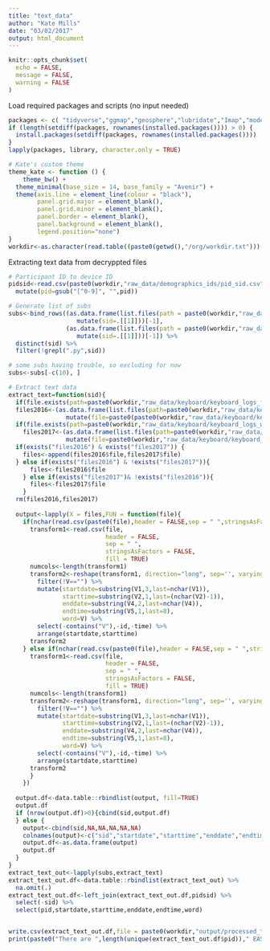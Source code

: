 ```yaml
---
title: "text_data"
author: "Kate Mills"
date: "03/02/2017"
output: html_document
---
```


```r
knitr::opts_chunk$set(
  echo = FALSE,
  message = FALSE,
  warning = FALSE
)
```

Load required packages and scripts (no input needed)
```r
packages <- c( "tidyverse","ggmap","geosphere","lubridate","Imap","modeest")
if (length(setdiff(packages, rownames(installed.packages()))) > 0) {
  install.packages(setdiff(packages, rownames(installed.packages())))
}
lapply(packages, library, character.only = TRUE)

# Kate's custom theme
theme_kate <- function () { 
    theme_bw() +
  theme_minimal(base_size = 14, base_family = "Avenir") +
  theme(axis.line = element_line(colour = "black"),
        panel.grid.major = element_blank(),
        panel.grid.minor = element_blank(),
        panel.border = element_blank(),
        panel.background = element_blank(),
        legend.position="none")
}
workdir<-as.character(read.table((paste0(getwd(),"/org/workdir.txt")))[[1]])
```

Extracting text data from decryppted files
```r
# Participant ID to device ID
pidsid<-read.csv(paste0(workdir,"raw_data/demographics_ids/pid_sid.csv"),header = T,stringsAsFactors = F) %>%
  mutate(pid=gsub("[^0-9]", "",pid))

# Generate list of subs
subs<-bind_rows((as.data.frame(list.files(path = paste0(workdir,"raw_data/keyboard/keyboard_logs_fall2016/"))) %>% 
                   mutate(sid=.[[1]]))[-1],
                (as.data.frame(list.files(path = paste0(workdir,"raw_data/keyboard/keyboard_logs_winter2017/"))) %>% 
                   mutate(sid=.[[1]]))[-1]) %>%
  distinct(sid) %>%
  filter(!grepl(".py",sid))

# some subs having trouble, so excluding for now
subs<-subs[-c(10), ] 

# Extract text data
extract_text=function(sid){
  if(file.exists(path=paste0(workdir,"raw_data/keyboard/keyboard_logs_fall2016/",sid,"/"))){
  files2016<-(as.data.frame(list.files(path=paste0(workdir,"raw_data/keyboard/keyboard_logs_fall2016/",sid,"/"),pattern = "log.decrypted")) %>%
                mutate(file=paste0(paste0(workdir,"raw_data/keyboard/keyboard_logs_fall2016/",sid,"/",.[[1]]))))}
  if(file.exists(path=paste0(workdir,"raw_data/keyboard/keyboard_logs_winter2017/",sid,"/"))){
    files2017<-(as.data.frame(list.files(path=paste0(workdir,"raw_data/keyboard/keyboard_logs_winter2017/",sid,"/"),pattern = "log.decrypted")) %>%
                mutate(file=paste0(workdir,"raw_data/keyboard/keyboard_logs_winter2017/",sid,"/",.[[1]])))}
  if(exists("files2016") & exists("files2017")) {
    files<-append(files2016$file,files2017$file)
  } else if(exists("files2016") & !exists("files2017")){
      files<-files2016$file
    } else if(exists("files2017")& !exists("files2016")){
      files<-files2017$file
    }
  rm(files2016,files2017)
  
  output<-lapply(X = files,FUN = function(file){
    if(nchar(read.csv(paste0(file),header = FALSE,sep = " ",stringsAsFactors = FALSE)$V5[[1]])<11){
      transform1<-read.csv(file,
                           header = FALSE,
                           sep = " ",
                           stringsAsFactors = FALSE,
                           fill = TRUE)
      numcols<-length(transform1)
      transform2<-reshape(transform1, direction="long", sep='', varying=paste0('V', 6:length(transform1))) %>%
        filter(!V=="") %>%
        mutate(startdate=substring(V1,3,last=nchar(V1)),
               starttime=substring(V2,1,last=(nchar(V2)-1)),
               enddate=substring(V4,2,last=nchar(V4)),
               endtime=substring(V5,1,last=8),
               word=V) %>%
        select(-contains("V"),-id,-time) %>%
        arrange(startdate,starttime)
      transform2
    } else if(nchar(read.csv(paste0(file),header = FALSE,sep = " ",stringsAsFactors = FALSE)$V5[[1]])>11){
      transform1<-read.csv(file,
                           header = FALSE,
                           sep = " ",
                           stringsAsFactors = FALSE,
                           fill = TRUE)
      numcols<-length(transform1)
      transform2<-reshape(transform1, direction="long", sep='', varying=paste0('V', 8:length(transform1))) %>%
        filter(!V=="") %>%
        mutate(startdate=substring(V1,3,last=nchar(V1)),
               starttime=substring(V2,1,last=(nchar(V2)-1)),
               enddate=substring(V4,2,last=nchar(V4)),
               endtime=substring(V5,1,last=8),
               word=V) %>%
        select(-contains("V"),-id,-time) %>%
        arrange(startdate,starttime)
      transform2
      }
    })
  
  output.df<-data.table::rbindlist(output, fill=TRUE)
  output.df
  if (nrow(output.df)>0){cbind(sid,output.df)
  } else {
    output<-cbind(sid,NA,NA,NA,NA,NA)
    colnames(output)<-c("sid","startdate","starttime","enddate","endtime","word")
    output.df<-as.data.frame(output)
    output.df
  }
}
extract_text_out<-lapply(subs,extract_text)
extract_text_out.df<-data.table::rbindlist(extract_text_out) %>%
  na.omit(.)
extract_text_out.df<-left_join(extract_text_out.df,pidsid) %>%
  select(-sid) %>%
  select(pid,startdate,starttime,enddate,endtime,word)


write.csv(extract_text_out.df,file = paste0(workdir,"output/processed_text_data/text_data.csv"),row.names = FALSE)
print(paste0("There are ",length(unique(extract_text_out.df$pid))," EASE participants with text data"))
```
